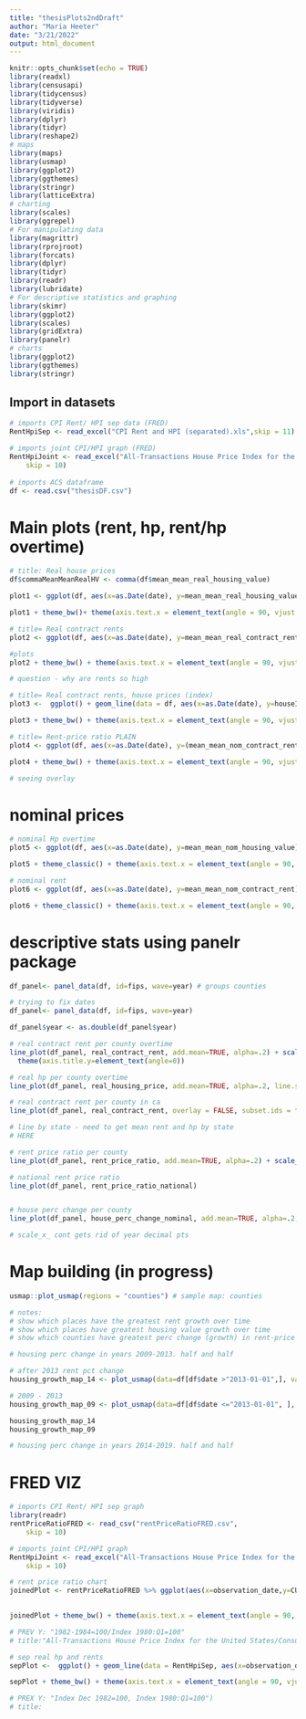 ```yaml
---
title: "thesisPlots2ndDraft"
author: "Maria Heeter"
date: "3/21/2022"
output: html_document
---
```


```r
knitr::opts_chunk$set(echo = TRUE)
library(readxl)
library(censusapi)
library(tidycensus)
library(tidyverse)
library(viridis)
library(dplyr)
library(tidyr)
library(reshape2)
# maps 
library(maps)
library(usmap)
library(ggplot2)
library(ggthemes)
library(stringr)
library(latticeExtra)
# charting 
library(scales)
library(ggrepel)
# For manipulating data
library(magrittr)
library(rprojroot)
library(forcats)
library(dplyr)
library(tidyr)
library(readr)
library(lubridate)
# For descriptive statistics and graphing
library(skimr)
library(ggplot2)
library(scales)
library(gridExtra)
library(panelr)
# charts 
library(ggplot2)
library(ggthemes)
library(stringr)
```

## Import in datasets 

```r
# imports CPI Rent/ HPI sep data (FRED) 
RentHpiSep <- read_excel("CPI Rent and HPI (separated).xls",skip = 11)

# imports joint CPI/HPI graph (FRED)
RentHpiJoint <- read_excel("All-Transactions House Price Index for the United States:Consumer Price Index for All Urban Consumers- Rent of Primary Residence in U.S. City Average.xls", 
    skip = 10)
 
# imports ACS dataframe 
df <- read.csv("thesisDF.csv")
```

# Main plots (rent, hp, rent/hp overtime)

```r
# title: Real house prices 
df$commaMeanMeanRealHV <- comma(df$mean_mean_real_housing_value)

plot1 <- ggplot(df, aes(x=as.Date(date), y=mean_mean_real_housing_value)) + geom_line() + labs(caption ="Source: 1-Year American Community Survey") + scale_y_continuous(label=comma) + ylab("Dollars")

plot1 + theme_bw()+ theme(axis.text.x = element_text(angle = 90, vjust = 1, hjust=2)) + theme(axis.title.x=element_blank()) +  theme(axis.title.y=element_text(angle=0, vjust=1)) # rotates years, makes y label horizontal 
```


```r
# title= Real contract rents 
plot2 <- ggplot(df, aes(x=as.Date(date), y=mean_mean_real_contract_rent)) + geom_line() + labs(caption ="Source: 1-Year American Community Survey") + ylab("Dollars") + xlab("Date of Observation") + scale_y_continuous(label=comma)

#plots
plot2 + theme_bw() + theme(axis.text.x = element_text(angle = 90, vjust = 0.5, hjust=1)) + theme(axis.title.x=element_blank()) +  theme(axis.title.y=element_text(angle=0, vjust=1))

# question - why are rents so high 
```

```r
# title= Real contract rents, house prices (index)
plot3 <-  ggplot() + geom_line(data = df, aes(x=as.Date(date), y=houseIndex), color="blue") + geom_line(data=df, aes(x=as.Date(date), y=rentIndex), color="red") + ylab("Index") + xlab("Date of Observation") 

plot3 + theme_bw() + theme(axis.text.x = element_text(angle = 90, vjust = 0.5, hjust=1)) + theme(axis.title.x=element_blank()) + labs(caption="Source: 1-Year American Community Survey") + geom_text_repel(aes(x=as.Date(df$date[7000]), y=103.5, label="Real rents")) + geom_text_repel(aes(x=as.Date(df$date[7400]), y=97.6, label="Real house prices")) + theme(axis.title.y=element_text(angle=0))
```
```r
# title= Rent-price ratio PLAIN 
plot4 <- ggplot(df, aes(x=as.Date(date), y=(mean_mean_nom_contract_rent/mean_mean_nom_housing_value))) + geom_line() + labs(caption ="Source: 1-Year American Community Survey") + ylab("Ratio") + xlab("Date of Observation") + scale_y_continuous(label=comma) 

plot4 + theme_bw() + theme(axis.text.x = element_text(angle = 90, vjust = 0.5, hjust=1)) + theme(axis.title.x=element_blank()) + theme(axis.title.y=element_text(angle=0))

# seeing overlay 
```

# nominal prices 

```r
# nominal Hp overtime 
plot5 <- ggplot(df, aes(x=as.Date(date), y=mean_mean_nom_housing_value)) + geom_line() + labs(caption ="Source: 1-Year American Community Survey") + ylab("Dollars") + scale_y_continuous(label=comma)

plot5 + theme_classic() + theme(axis.text.x = element_text(angle = 90, vjust = 0.5, hjust=1)) + theme(axis.title.x=element_blank()) +  theme(axis.title.y=element_text(angle=0)) # rotates years, makes y label horiz

# nominal rent 
plot6 <- ggplot(df, aes(x=as.Date(date), y=mean_mean_nom_contract_rent)) + geom_line() + labs(caption ="Source: 1-Year American Community Survey") + ylab("Dollars") + scale_y_continuous(label=comma)

plot6 + theme_classic() + theme(axis.text.x = element_text(angle = 90, vjust = 0.5, hjust=1)) + theme(axis.title.x=element_blank()) +  theme(axis.title.y=element_text(angle=0)) # rotates years, makes y label horiz

```

# descriptive stats using panelr package 

```r
df_panel<- panel_data(df, id=fips, wave=year) # groups counties 

# trying to fix dates 
df_panel<- panel_data(df, id=fips, wave=year)

df_panel$year <- as.double(df_panel$year)

# real contract rent per county overtime 
line_plot(df_panel, real_contract_rent, add.mean=TRUE, alpha=.2) + scale_x_continuous(breaks=2009:2019) + theme(axis.text.x = element_text(angle = 90, vjust = 0.5, hjust=1)) + scale_y_continuous(label=comma) + ylab("Dollars") + xlab("") +
  theme(axis.title.y=element_text(angle=0))

# real hp per county overtime 
line_plot(df_panel, real_housing_price, add.mean=TRUE, alpha=.2, line.size = .3) + scale_x_continuous(breaks=2009:2019) + theme(axis.text.x = element_text(angle = 90, vjust = 0.5, hjust=1)) + ylab("Dollars") + scale_y_continuous(label=comma) + xlab("")+ labs(caption ="Source: 1-Year American Community Survey") + theme(axis.title.y=element_text(angle=0)) + xlab("")

# real contract rent per county in ca
line_plot(df_panel, real_contract_rent, overlay = FALSE, subset.ids = filter(df_panel, state_name == "New Hampshire")$fips, add.mean==TRUE)  # insert real county name 

# line by state - need to get mean rent and hp by state 
# HERE

# rent price ratio per county 
line_plot(df_panel, rent_price_ratio, add.mean=TRUE, alpha=.2) + scale_x_continuous(breaks=2009:2019) + theme(axis.text.x = element_text(angle = 90, vjust = 0.5, hjust=1)) + theme(axis.title.y=element_text(angle=0)) + ylab("Ratio") + xlab("")

# national rent price ratio 
line_plot(df_panel, rent_price_ratio_national)


# house perc change per county 
line_plot(df_panel, house_perc_change_nominal, add.mean=TRUE, alpha=.2, line.size = .25) + ylab("Percent change") + xlab("") + scale_x_continuous(breaks=2009:2019) + theme(axis.text.x = element_text(angle = 90, vjust = 0.5, hjust=1)) + theme(axis.title.y=element_text(angle=0)) 

# scale_x_ cont gets rid of year decimal pts 
```

# Map building (in progress)

```r
usmap::plot_usmap(regions = "counties") # sample map: counties

# notes:
# show which places have the greatest rent growth over time 
# show which places have greatest housing value growth over time 
# show which counties have greatest perc change (growth) in rent-price ratio 

# housing perc change in years 2009-2013. half and half 

# after 2013 rent pct change 
housing_growth_map_14 <- plot_usmap(data=df[df$date >"2013-01-01",], values="mean_rent_pct_change", include=c(df$fips), color="black" )

# 2009 - 2013 
housing_growth_map_09 <- plot_usmap(data=df[df$date <="2013-01-01", ], values="mean_rent_pct_change", include=c(df$fips), color="black")

housing_growth_map_14
housing_growth_map_09

# housing perc change in years 2014-2019. half and half 

```

# FRED VIZ 

```r
# imports CPI Rent/ HPI sep graph 
library(readr)
rentPriceRatioFRED <- read_csv("rentPriceRatioFRED.csv", 
    skip = 10)

# imports joint CPI/HPI graph 
RentHpiJoint <- read_excel("All-Transactions House Price Index for the United States:Consumer Price Index for All Urban Consumers- Rent of Primary Residence in U.S. City Average.xls", 
    skip = 10)
```

```r
# rent price ratio chart 
joinedPlot <- rentPriceRatioFRED %>% ggplot(aes(x=observation_date,y=CUUR0000SEHA_USSTHPI)) + geom_line() + ylab("Index") + labs(caption = "Sources: FHFA; BLS; FRED") + xlab("")
                                      

joinedPlot + theme_bw() + theme(axis.text.x = element_text(angle = 90, vjust = 0.5, hjust=1)) + theme(axis.title.y=element_text(angle=0)) 

# PREV Y: "1982-1984=100/Index 1980:Q1=100"
# title:"All-Transactions House Price Index for the United States/Consumer Price Index for All Urban Consumers: Rent of Primary Residence in U.S. City Average"
```

```r
# sep real hp and rents 
sepPlot <-  ggplot() + geom_line(data = RentHpiSep, aes(x=observation_date...1, y=CUSR0000SEHC), color="blue") + geom_line(data=RentHpiSep, aes(x=observation_date...4, y=USSTHPI), color="red") + ylab("Index") + xlab("") + labs(caption="Sources: FHFA; BLS; FRED")  

sepPlot + theme_bw() + theme(axis.text.x = element_text(angle = 90, vjust = 0.5, hjust=1)) + theme(axis.title.y=element_text(angle=0)) + geom_text_repel(aes(x=RentHpiSep$observation_date...1[466], y=255, label="Real rents")) + geom_text_repel(aes(x=RentHpiSep$observation_date...1[360], y=450, label="Real house prices")) 

# PREX Y: "Index Dec 1982=100, Index 1980:Q1=100")
# title: 
```



